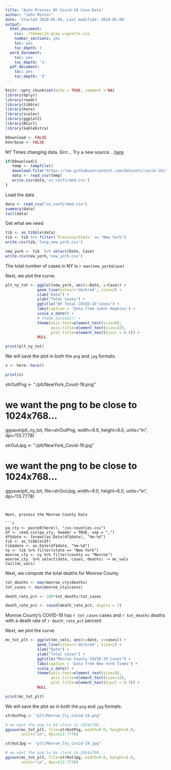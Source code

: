 ```yaml
---
title: "Auto Process NY Covid-19 Case Data"
author: "John Minter"
date: 'Started 2020-05-08, Last modified: 2020-05-08'
output:
  html_document:
    css: ./theme/jm-gray-vignette.css
    number_sections: yes
    toc: yes
    toc_depth: 3
  word_document:
    toc: yes
    toc_depth: '3'
  pdf_document:
    toc: yes
    toc_depth: '3'
---
```


```r
knitr::opts_chunk$set(echo = TRUE, comment = NA)
library(dplyr)
library(readr)
library(tibble)
library(here)
library(scales)
library(ggplot2)
library(RCurl)
library(kableExtra)

bDownload <- FALSE
bVerbose <- FALSE
```

NY Times changing data. Grrr... Try a new source...
[here](https://github.com/datasets/covid-19/blob/master/data/us_confirmed.csv)



```r
if(bDownload){
   temp <- tempfile()
   download.file("https://raw.githubusercontent.com/datasets/covid-19/master/data/us_confirmed.csv",temp)
   data <- read_csv(temp)
   write.csv(data,'us_confirmed.csv')
}
```

Load the data

```r
data <- read_csv("us_confirmed.csv")
summary(data)
tail(data)
```


Get what we need

```r
tib <- as_tibble(data)
tib <- tib %>% filter(`Province/State` == "New York")
write.csv(tib,'long_new_york.csv')

new_york <- tib  %>% select(Date, Case) 
write.csv(new_york,'new_york.csv')
```

The total number of cases in NY is `r max(new_york$Case)`

Next, we plot the curve.

```r
plt_ny_tot <- ggplot(new_york, aes(x=Date, y=Case)) +
              geom_line(colour='darkred', size=2) +
              xlab("Date") +
              ylab("Total Cases") + 
              ggtitle("NY Total COVID-19 Cases") +
              labs(caption = 'Data from Johns Hopkins') +
              scale_x_date() +
              # theme_minimal() +
              theme(axis.text=element_text(size=8),
                    axis.title=element_text(size=12),
                    plot.title=element_text(hjust = 0.5)) +
              NULL

print(plt_ny_tot)
```

We will save the plot in both the `png` and `jpg` formats.

```r

x <- here::here()

print(x)

```

strOutPng <- "./plt/NewYork_Covid-19.png"

# we want the png to be close to 1024x768...
ggsave(plt_ny_tot, file=strOutPng, width=9.0, height=6.0,
       units="in", dpi=113.7778)

strOutJpg <- "./plt/NewYork_Covid-19.jpg"

# we want the png to be close to 1024x768...
ggsave(plt_ny_tot, file=strOutJpg, width=9.0, height=6.0,
       units="in", dpi=113.7778)
```


Next, process the Monroe County Data

```r
pa_cty <- paste0(here(), "/us-counties.csv")
df <- read.csv(pa_cty, header = TRUE, sep = ",")
df$date <- format(as.Date(df$date), "%m-%d")
tib <- as_tibble(df)
tib$date <- as.Date(df$date, "%m-%d")
ny <- tib %>% filter(state == "New York")
monroe_cty <- ny %>% filter(county == "Monroe")
monroe_cty  %>% select(date, cases, deaths) -> mc_vals
tail(mc_vals)
```
Next, we compute the total deaths for Monroe County

```r

tot_deaths <- max(monroe_cty$deaths)
tot_cases <- max(monroe_cty$cases)

death_rate_pct <- 100*tot_deaths/tot_cases

death_rate_pct <- round(death_rate_pct, digits = 2)
```


Monroe County's COVID-19 has `r tot_cases` cases and `r tot_deaths` deaths
with a death rate of `r death_rate_pct` percent.

Next, we plot the curve.

```r
mc_tot_plt <- ggplot(mc_vals, aes(x=date, y=cases)) +
              geom_line(colour='darkred', size=2) +
              xlab("Date") +
              ylab("Total Cases") + 
              ggtitle("Monroe County COVID-19 Cases") +
              labs(caption = 'Data from New York Times') +
              scale_x_date() +
              theme(axis.text=element_text(size=8),
                    axis.title=element_text(size=12),
                    plot.title=element_text(hjust = 0.5)) +
              NULL

print(mc_tot_plt)
```

We will save the plot as in both the `png` and `jpg` formats.

```r
strOutPng <- "plt/Monroe_Cty_Covid-19.png"

# we want the png to be close to 1024x768...
ggsave(mc_tot_plt, file=strOutPng, width=9.0, height=6.0,
       units="in", dpi=113.7778)

strOutJpg <- "plt/Monroe_Cty_Covid-19.jpg"

# we want the png to be close to 1024x768...
ggsave(mc_tot_plt, file=strOutJpg, width=9.0, height=6.0,
       units="in", dpi=113.7778)
```
